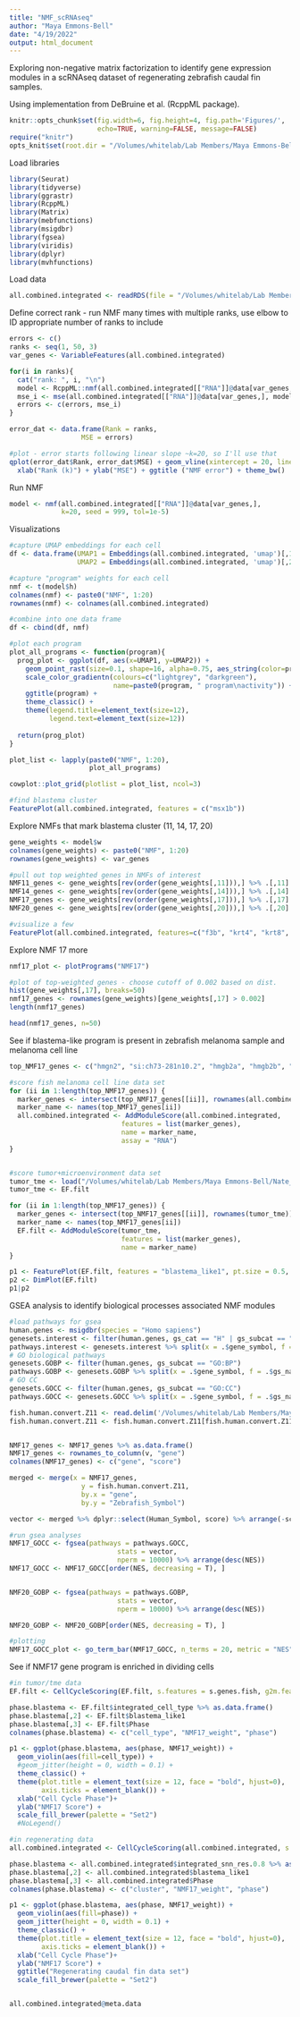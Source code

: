 ```yaml
---
title: "NMF_scRNAseq"
author: "Maya Emmons-Bell"
date: "4/19/2022"
output: html_document
---
```


Exploring non-negative matrix factorization to identify gene expression modules in a scRNAseq dataset of regenerating zebrafish caudal fin samples. 

Using implementation from DeBruine et al. (RcppML package). 


```r
knitr::opts_chunk$set(fig.width=6, fig.height=4, fig.path='Figures/',
                      echo=TRUE, warning=FALSE, message=FALSE)
require("knitr")
opts_knit$set(root.dir = "/Volumes/whitelab/Lab Members/Maya Emmons-Bell/Regeneration scRNAseq/Data")
```

Load libraries
```r
library(Seurat)
library(tidyverse)
library(ggrastr)
library(RcppML)
library(Matrix)
library(mebfunctions)
library(msigdbr)
library(fgsea)
library(viridis)
library(dplyr)
library(mvhfunctions)
```

Load data
```r
all.combined.integrated <- readRDS(file = "/Volumes/whitelab/Lab Members/Maya Emmons-Bell/Regeneration scRNAseq/Data/all.combined.integrated")
```

Define correct rank - run NMF many times with multiple ranks, use elbow to ID appropriate number of ranks to include
```r
errors <- c() 
ranks <- seq(1, 50, 3)
var_genes <- VariableFeatures(all.combined.integrated) 

for(i in ranks){ 
  cat("rank: ", i, "\n")
  model <- RcppML::nmf(all.combined.integrated[["RNA"]]@data[var_genes,], i, tol = 1e-3)
  mse_i <- mse(all.combined.integrated[["RNA"]]@data[var_genes,], model$w, model$d, model$h)
  errors <- c(errors, mse_i) 
}

error_dat <- data.frame(Rank = ranks,
                  MSE = errors)

#plot - error starts following linear slope ~k=20, so I'll use that
qplot(error_dat$Rank, error_dat$MSE) + geom_vline(xintercept = 20, linetype=2, color="firebrick", size=1) +
  xlab("Rank (k)") + ylab("MSE") + ggtitle ("NMF error") + theme_bw()

```

Run NMF
```r
model <- nmf(all.combined.integrated[["RNA"]]@data[var_genes,],
             k=20, seed = 999, tol=1e-5)

```

Visualizations
```r

#capture UMAP embeddings for each cell 
df <- data.frame(UMAP1 = Embeddings(all.combined.integrated, 'umap')[,1],
                 UMAP2 = Embeddings(all.combined.integrated, 'umap')[,2])

#capture "program" weights for each cell
nmf <- t(model$h)
colnames(nmf) <- paste0("NMF", 1:20)
rownames(nmf) <- colnames(all.combined.integrated)

#combine into one data frame 
df <- cbind(df, nmf)

#plot each program 
plot_all_programs <- function(program){
  prog_plot <- ggplot(df, aes(x=UMAP1, y=UMAP2)) +
    geom_point_rast(size=0.1, shape=16, alpha=0.75, aes_string(color=program)) +
    scale_color_gradientn(colours=c("lightgrey", "darkgreen"),
                          name=paste0(program, " program\nactivity")) +
    ggtitle(program) +
    theme_classic() +
    theme(legend.title=element_text(size=12),
          legend.text=element_text(size=12))
  
  return(prog_plot)
}

plot_list <- lapply(paste0("NMF", 1:20),
                    plot_all_programs)

cowplot::plot_grid(plotlist = plot_list, ncol=3)

#find blastema cluster
FeaturePlot(all.combined.integrated, features = c("msx1b"))

```

Explore NMFs that mark blastema cluster (11, 14, 17, 20)
```r
gene_weights <- model$w
colnames(gene_weights) <- paste0("NMF", 1:20)
rownames(gene_weights) <- var_genes

#pull out top weighted genes in NMFs of interest
NMF11_genes <- gene_weights[rev(order(gene_weights[,11])),] %>% .[,11]
NMF14_genes <- gene_weights[rev(order(gene_weights[,14])),] %>% .[,14]
NMF17_genes <- gene_weights[rev(order(gene_weights[,17])),] %>% .[,17]
NMF20_genes <- gene_weights[rev(order(gene_weights[,20])),] %>% .[,20]

#visualize a few
FeaturePlot(all.combined.integrated, features=c("f3b", "krt4", "krt8", "si:ch211-106h4.12", "zgc:162730", "krt18b"))
```

Explore NMF 17 more
```r
nmf17_plot <- plotPrograms("NMF17")

#plot of top-weighted genes - choose cutoff of 0.002 based on dist.
hist(gene_weights[,17], breaks=50)
nmf17_genes <- rownames(gene_weights)[gene_weights[,17] > 0.002]
length(nmf17_genes)

head(nmf17_genes, n=50)
```

See if blastema-like program is present in zebrafish melanoma sample and melanoma cell line
```r

top_NMF17_genes <- c("hmgn2", "si:ch73-281n10.2", "hmgb2a", "hmgb2b", "tubb2b", "hmga1a") %>% list(blastema_like = .)

#score fish melanoma cell line data set
for (ii in 1:length(top_NMF17_genes)) {
  marker_genes <- intersect(top_NMF17_genes[[ii]], rownames(all.combined.integrated))
  marker_name <- names(top_NMF17_genes[ii])
  all.combined.integrated <- AddModuleScore(all.combined.integrated,
                            features = list(marker_genes),
                            name = marker_name, 
                            assay = "RNA")
}


#score tumor+microenvironment data set
tumor_tme <- load("/Volumes/whitelab/Lab Members/Maya Emmons-Bell/Nate_Seuratobjs/EF_integrated_allgenes_new.R")
tumor_tme <- EF.filt

for (ii in 1:length(top_NMF17_genes)) {
  marker_genes <- intersect(top_NMF17_genes[[ii]], rownames(tumor_tme))
  marker_name <- names(top_NMF17_genes[ii])
  EF.filt <- AddModuleScore(tumor_tme,
                            features = list(marker_genes),
                            name = marker_name)
}

p1 <- FeaturePlot(EF.filt, features = "blastema_like1", pt.size = 0.5, sort = TRUE) + scale_color_gradientn(colours = rev(viridis(n = 100))) + ggtitle("NMF17 module expression in BRAF tumor/TME") 
p2 <- DimPlot(EF.filt)
p1|p2

```

GSEA analysis to identify biological processes associated NMF modules
```r
#load pathways for gsea
human.genes <- msigdbr(species = "Homo sapiens")
genesets.interest <- filter(human.genes, gs_cat == "H" | gs_subcat == "CP:KEGG" | gs_subcat == "CP:REACTOME" | gs_subcat == "BP")
pathways.interest <- genesets.interest %>% split(x = .$gene_symbol, f = .$gs_name)
# GO biological pathways
genesets.GOBP <- filter(human.genes, gs_subcat == "GO:BP")
pathways.GOBP <- genesets.GOBP %>% split(x = .$gene_symbol, f = .$gs_name)
# GO CC
genesets.GOCC <- filter(human.genes, gs_subcat == "GO:CC")
pathways.GOCC <- genesets.GOCC %>% split(x = .$gene_symbol, f = .$gs_name)

fish.human.convert.Z11 <- read.delim('/Volumes/whitelab/Lab Members/Maya Emmons-Bell/Regeneration scRNAseq/Data/GRCz11_to_HS.txt')
fish.human.convert.Z11 <- fish.human.convert.Z11[fish.human.convert.Z11$DIOPT_Score > 6,] 


NMF17_genes <- NMF17_genes %>% as.data.frame()
NMF17_genes <- rownames_to_column(v, "gene")
colnames(NMF17_genes) <- c("gene", "score")

merged <- merge(x = NMF17_genes,
                  y = fish.human.convert.Z11,
                  by.x = "gene",
                  by.y = "Zebrafish_Symbol")

vector <- merged %>% dplyr::select(Human_Symbol, score) %>% arrange(-score) %>% deframe()

#run gsea analyses 
NMF17_GOCC <- fgsea(pathways = pathways.GOCC,
                           stats = vector,
                           nperm = 10000) %>% arrange(desc(NES)) 
NMF17_GOCC <- NMF17_GOCC[order(NES, decreasing = T), ]


NMF20_GOBP <- fgsea(pathways = pathways.GOBP,
                           stats = vector,
                           nperm = 10000) %>% arrange(desc(NES)) 

NMF20_GOBP <- NMF20_GOBP[order(NES, decreasing = T), ]

#plotting
NMF17_GOCC_plot <- go_term_bar(NMF17_GOCC, n_terms = 20, metric = "NES", fill = T, change_labels = T, pval_fill = T)

```

See if NMF17 gene program is enriched in dividing cells
```r

#in tumor/tme data 
EF.filt <- CellCycleScoring(EF.filt, s.features = s.genes.fish, g2m.features = g2m.genes.fish, set.ident = TRUE)

phase.blastema <- EF.filt$integrated_cell_type %>% as.data.frame()
phase.blastema[,2] <- EF.filt$blastema_like1
phase.blastema[,3] <- EF.filt$Phase
colnames(phase.blastema) <- c("cell_type", "NMF17_weight", "phase")

p1 <- ggplot(phase.blastema, aes(phase, NMF17_weight)) + 
  geom_violin(aes(fill=cell_type)) +
  #geom_jitter(height = 0, width = 0.1) + 
  theme_classic() +
  theme(plot.title = element_text(size = 12, face = "bold", hjust=0),
        axis.ticks = element_blank()) +
  xlab("Cell Cycle Phase")+
  ylab("NMF17 Score") +
  scale_fill_brewer(palette = "Set2") 
  #NoLegend()

#in regenerating data 
all.combined.integrated <- CellCycleScoring(all.combined.integrated, s.features = s.genes.fish, g2m.features = g2m.genes.fish, set.ident = TRUE)

phase.blastema <- all.combined.integrated$integrated_snn_res.0.8 %>% as.data.frame()
phase.blastema[,2] <- all.combined.integrated$blastema_like1
phase.blastema[,3] <- all.combined.integrated$Phase
colnames(phase.blastema) <- c("cluster", "NMF17_weight", "phase")

p1 <- ggplot(phase.blastema, aes(phase, NMF17_weight)) + 
  geom_violin(aes(fill=phase)) +
  geom_jitter(height = 0, width = 0.1) + 
  theme_classic() +
  theme(plot.title = element_text(size = 12, face = "bold", hjust=0),
        axis.ticks = element_blank()) +
  xlab("Cell Cycle Phase")+
  ylab("NMF17 Score") +
  ggtitle("Regenerating caudal fin data set")
  scale_fill_brewer(palette = "Set2")


all.combined.integrated@meta.data


```




